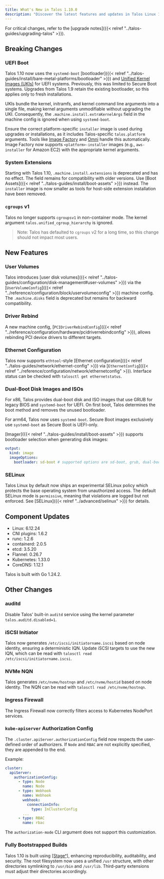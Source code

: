 ```yaml
---
title: What's New in Talos 1.10.0
description: "Discover the latest features and updates in Talos Linux 1.10."
---
```


For critical changes, refer to the [upgrade notes]({{< relref "../talos-guides/upgrading-talos" >}}).

## Breaking Changes

### UEFI Boot

Talos 1.10 now uses the `systemd-boot` [bootloader]({{< relref "../talos-guides/install/bare-metal-platforms/bootloader" >}}) and [Unified Kernel Images (UKIs)](https://uapi-group.org/specifications/specs/unified_kernel_image/) for UEFI systems.
Previously, this was limited to Secure Boot systems.
Upgrades from Talos 1.9 retain the existing bootloader, so this applies only to fresh installations.

UKIs bundle the kernel, initramfs, and kernel command line arguments into a single file, making kernel arguments unmodifiable without upgrading the UKI.
Consequently, the `.machine.install.extraKernelArgs` field in the machine config is ignored when using `systemd-boot`.

Ensure the correct platform-specific `installer` image is used during upgrades or installations, as it includes Talos-specific `talos.platform` arguments.
Tools like [Image Factory](https://factory.talos.dev/) and [Omni](https://www.siderolabs.com/platform/saas-for-kubernetes/) handle this automatically.
Image Factory now supports `<platform>-installer` images (e.g., `aws-installer` for Amazon EC2) with the appropriate kernel arguments.

### System Extensions

Starting with Talos 1.10, `.machine.install.extensions` is deprecated and has no effect.
The field remains for compatibility with older versions.
Use [Boot Assets]({{< relref "../talos-guides/install/boot-assets" >}}) instead.
The `installer` image is now smaller as tools for host-side extension installation have been removed.

### `cgroups` v1

Talos no longer supports `cgroupsv1` in non-container mode.
The kernel argument `talos.unified_cgroup_hierarchy` is ignored.

> Note: Talos has defaulted to `cgroups` v2 for a long time, so this change should not impact most users.

## New Features

### User Volumes

Talos introduces [user disk volumes]({{< relref "../talos-guides/configuration/disk-management#user-volumes" >}}) via the [`UserVolumeConfig`]({{< relref "../reference/configuration/block/uservolumeconfig" >}}) machine config.
The `.machine.disks` field is deprecated but remains for backward compatibility.

### Driver Rebind

A new machine config, [`PCIDriverRebindConfig`]({{< relref "../reference/configuration/hardware/pcidriverrebindconfig" >}}), allows rebinding PCI device drivers to different targets.

### Ethernet Configuration

Talos now supports `ethtool`-style [Ethernet configuration]({{< relref "../talos-guides/network/ethernet-config" >}}) via [`EthernetConfig`]({{< relref "../reference/configuration/network/ethernetconfig" >}}).
Interface status can be checked with `talosctl get ethernetstatus`.

### Dual-Boot Disk Images and ISOs

For x86, Talos provides dual-boot disk and ISO images that use GRUB for legacy BIOS and `systemd-boot` for UEFI.
On first boot, Talos determines the boot method and removes the unused bootloader.

For arm64, Talos now uses `systemd-boot`.
Secure Boot images exclusively use `systemd-boot` as Secure Boot is UEFI-only.

[Imager]({{< relref "../talos-guides/install/boot-assets" >}}) supports bootloader selection when generating disk images:

```yaml
output:
  kind: image
  imageOptions:
    bootloader: sd-boot # supported options are sd-boot, grub, dual-boot
```

### SELinux

Talos Linux by default now ships an experimental SELinux policy which protects the base operating system from unauthorized access.
The default SELinux mode is `permissive`, meaning that violations are logged but not enforced.
See [SELinux]({{< relref "../advanced/selinux" >}}) for details.

## Component Updates

* Linux: 6.12.24
* CNI plugins: 1.6.2
* runc: 1.2.6
* containerd: 2.0.5
* etcd: 3.5.20
* Flannel: 0.26.7
* Kubernetes: 1.33.0
* CoreDNS: 1.12.1

Talos is built with Go 1.24.2.

## Other Changes

### auditd

Disable Talos' built-in `auditd` service using the kernel parameter `talos.auditd.disabled=1`.

### iSCSI Initiator

Talos now generates `/etc/iscsi/initiatorname.iscsi` based on node identity, ensuring a deterministic IQN.
Update iSCSI targets to use the new IQN, which can be read with `talosctl read /etc/iscsi/initiatorname.iscsi`.

### NVMe NQN

Talos generates `/etc/nvme/hostnqn` and `/etc/nvme/hostid` based on node identity.
The NQN can be read with `talosctl read /etc/nvme/hostnqn`.

### Ingress Firewall

The Ingress Firewall now correctly filters access to Kubernetes NodePort services.

### `kube-apiserver` Authorization Config

The `.cluster.apiServer.authorizationConfig` field now respects the user-defined order of authorizers.
If `Node` and `RBAC` are not explicitly specified, they are appended to the end.

Example:

```yaml
cluster:
  apiServer:
    authorizationConfig:
      - type: Node
        name: Node
      - type: Webhook
        name: Webhook
        webhook:
          connectionInfo:
            type: InClusterConfig
        ...
      - type: RBAC
        name: rbac
```

The `authorization-mode` CLI argument does not support this customization.

### Fully Bootstrapped Builds

Talos 1.10 is built using [[Stageˣ]](https://stagex.tools/), enhancing reproducibility, auditability, and security.
The root filesystem now uses a unified `/usr` structure, with other directories symlinking to `/usr/bin` and `/usr/lib`.
Third-party extensions must adjust their directories accordingly.
